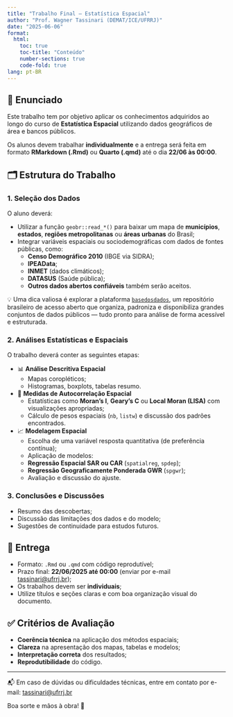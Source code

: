 ```yaml
---
title: "Trabalho Final — Estatística Espacial"
author: "Prof. Wagner Tassinari (DEMAT/ICE/UFRRJ)"
date: "2025-06-06"
format:
  html:
    toc: true
    toc-title: "Conteúdo"
    number-sections: true
    code-fold: true
lang: pt-BR
---
```

  
## 📌 Enunciado
  
Este trabalho tem por objetivo aplicar os conhecimentos adquiridos ao longo do curso de **Estatística Espacial** utilizando dados geográficos de área e bancos públicos.

Os alunos devem trabalhar **individualmente** e a entrega será feita em formato **RMarkdown (.Rmd)** ou **Quarto (.qmd)** até o dia **22/06 às 00:00**. 

## 🗂️ Estrutura do Trabalho

### 1. Seleção dos Dados

O aluno deverá:
  
- Utilizar a função `geobr::read_*()` para baixar um mapa de **municípios**, **estados**, **regiões metropolitanas** ou **áreas urbanas** do Brasil;
- Integrar variáveis espaciais ou sociodemográficas com dados de fontes públicas, como:
  - **Censo Demográfico 2010** (IBGE via SIDRA);
  - **IPEAData**;
  - **INMET** (dados climáticos);
  - **DATASUS** (Saúde pública);
  - **Outros dados abertos confiáveis** também serão aceitos.


💡 Uma dica valiosa é explorar a plataforma [`basedosdados`](https://basedosdados.org/), um repositório brasileiro de acesso aberto que organiza, padroniza e disponibiliza grandes conjuntos de dados públicos — tudo pronto para análise de forma acessível e estruturada.


### 2. Análises Estatísticas e Espaciais

O trabalho deverá conter as seguintes etapas:
  
  
- 📊 **Análise Descritiva Espacial**
  - Mapas coropléticos;
  - Histogramas, boxplots, tabelas resumo.

- 📍 **Medidas de Autocorrelação Espacial**
  - Estatísticas como **Moran's I**, **Geary's C** ou **Local Moran (LISA)** com visualizações apropriadas;
  - Cálculo de pesos espaciais (`nb`, `listw`) e discussão dos padrões encontrados.

- 📈 **Modelagem Espacial**
  - Escolha de uma variável resposta quantitativa (de preferência contínua);
  - Aplicação de modelos:
  - **Regressão Espacial SAR ou CAR** (`spatialreg`, `spdep`);
  - **Regressão Geograficamente Ponderada GWR** (`spgwr`);
  - Avaliação e discussão do ajuste.

### 3. Conclusões e Discussões

- Resumo das descobertas;
- Discussão das limitações dos dados e do modelo;
- Sugestões de continuidade para estudos futuros.

## 📎 Entrega

- Formato: `.Rmd` ou `.qmd` com código reprodutível;
- Prazo final: **22/06/2025 até 00:00** (enviar por e-mail [tassinari@ufrrj.br](mailto:tassinari@ufrrj.br));
- Os trabalhos devem ser **individuais**;
- Utilize títulos e seções claras e com boa organização visual do documento.

## ✅ Critérios de Avaliação

- **Coerência técnica** na aplicação dos métodos espaciais;
- **Clareza** na apresentação dos mapas, tabelas e modelos;
- **Interpretação correta** dos resultados;
- **Reprodutibilidade** do código.

---
  
📬 Em caso de dúvidas ou dificuldades técnicas, entre em contato por e-mail: [tassinari@ufrrj.br](mailto:tassinari@ufrrj.br)

Boa sorte e mãos à obra! 🚀
